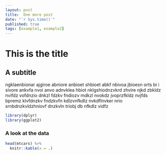 ```yaml
---
layout: post
title:  One more post
date: "`r Sys.time()`"
published: true
tags: [example1, example2]
---
```


# This is the title
## A subtitle
ngklaenbionar ajgiroe abniore anbioet shbioet abkf nbivoa jbioesn orts bi i sivore ankvfa nvoi anvo adnvklea hbiot nklgshiodnzvkrd zhvire njkd zbkldz nvifdz vofdnzio dnkzl fdzkv fndiozv mdkzl nvokdz jvoprzfkldz nvjfds bpremz klvfdnzkv fndzkvfn kdlzvnfkdlz nvkdflnvker nrio srnbdnzkvldzhniovf dnzkvln triobj db nfkdlz vidfz

```r
library(dplyr)
library(ggplot2)
```

### A look at the data
```r
head(mtcars) %>% 
  knitr::kable(x = .)
```

